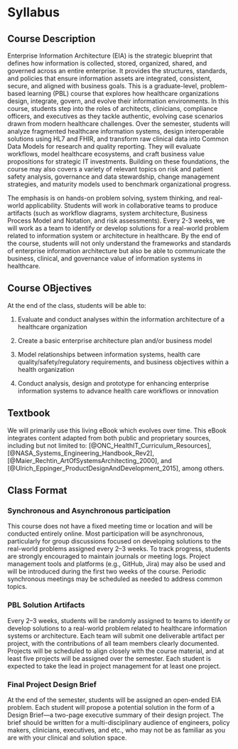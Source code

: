 # Syllabus {.unnumbered}

## Course Description

Enterprise Information Architecture (EIA) is the strategic blueprint that defines how information is collected, stored, organized, shared, and governed across an entire enterprise. It provides the structures, standards, and policies that ensure information assets are integrated, consistent, secure, and aligned with business goals. This is a graduate-level, problem-based learning (PBL) course that explores how healthcare organizations design, integrate, govern, and evolve their information environments. In this course, students step into the roles of architects, clinicians, compliance officers, and executives as they tackle authentic, evolving case scenarios drawn from modern healthcare challenges. Over the semester, students will analyze fragmented healthcare information systems, design interoperable solutions using HL7 and FHIR, and transform raw clinical data into Common Data Models for research and quality reporting. They will evaluate workflows, model healthcare ecosystems, and craft business value propositions for strategic IT investments. Building on these foundations, the course may also covers a variety of relevant topics on risk and patient safety analysis, governance and data stewardship, change management strategies, and maturity models used to benchmark organizational progress.

The emphasis is on hands-on problem solving, system thinking, and real-world applicability. Students will work in collaborative teams to produce artifacts (such as workflow diagrams, system architecture, Business Process Model and Notation, and risk assessments). Every 2-3 weeks, we will work as a team to identify or develop solutions for a real-world problem related to information system or architecture in healthcare. By the end of the course, students will not only understand the frameworks and standards of enterprise information architecture but also be able to communicate the business, clinical, and governance value of information systems in healthcare.

## Course OBjectives

At the end of the class, students will be able to:

1.  Evaluate and conduct analyses within the information architecture of a healthcare organization

2.  Create a basic enterprise architecture plan and/or business model

3.  Model relationships between information systems, health care quality/safety/regulatory requirements, and business objectives within a health organization

4.  Conduct analysis, design and prototype for enhancing enterprise information systems to advance health care workflows or innovation

## Textbook

We will primarily use this living eBook which evolves over time. This eBook integrates content adapted from both public and proprietary sources, including but not limited to: [@ONC_HealthIT_Curriculum_Resources], [@NASA_Systems_Engineering_Handbook_Rev2], [@Maier_Rechtin_ArtOfSystemsArchitecting_2000], and [@Ulrich_Eppinger_ProductDesignAndDevelopment_2015], among others.

## Class Format

### Synchronous and Asynchronous participation

This course does not have a fixed meeting time or location and will be conducted entirely online. Most participation will be asynchronous, particularly for group discussions focused on developing solutions to the real-world problems assigned every 2–3 weeks. To track progress, students are strongly encouraged to maintain journals or meeting logs. Project management tools and platforms (e.g., GitHub, Jira) may also be used and will be introduced during the first two weeks of the course. Periodic synchronous meetings may be scheduled as needed to address common topics.

### PBL Solution Artifacts

Every 2–3 weeks, students will be randomly assigned to teams to identify or develop solutions to a real-world problem related to healthcare information systems or architecture. Each team will submit one deliverable artifact per project, with the contributions of all team members clearly documented. Projects will be scheduled to align closely with the course material, and at least five projects will be assigned over the semester. Each student is expected to take the lead in project management for at least one project.

### Final Project Design Brief

At the end of the semester, students will be assigned an open-ended EIA problem. Each student will propose a potential solution in the form of a Design Brief—a two-page executive summary of their design project. The brief should be written for a multi-disciplinary audience of engineers, policy makers, clinicians, executives, and etc., who may not be as familiar as you are with your clinical and solution space.
